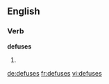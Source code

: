 ==English==

===Verb===
'''defuses'''

# {{en-third-person singular of|defuse}}

[[de:defuses]]
[[fr:defuses]]
[[vi:defuses]]